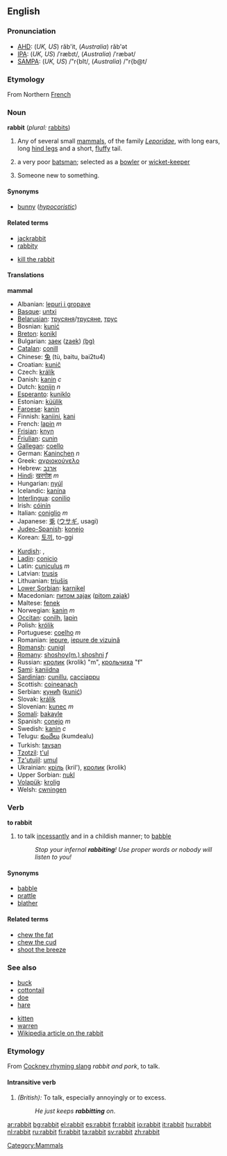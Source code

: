 ==English==

===Pronunciation===
*[[w:AHD|AHD]]: (''UK, US'') răb'it, (''Australia'') răb'ət
*[[w:IPA|IPA]]: (''UK, US'') /ˈræbɪt/, (''Australia'') /ˈræbət/
*[[w:SAMPA|SAMPA]]: (''UK, US'') /"r{bIt/, (''Australia'') /"r{b@t/

===Etymology===
From Northern [[French]]

===Noun===
'''rabbit''' (''plural:'' [[rabbits]])
# Any of several small [[mammal]]s, of the family ''[[Leporidae]]'', with long ears, long [[hind leg]]s and a short, [[fluffy]] tail.
#{{cricket}} a very poor [[batsman]]; selected as a [[bowler]] or [[wicket-keeper]]
#{{Colloquial}} Someone new to something.

====Synonyms====
*[[bunny]] (''[[hypocoristic]]'')

====Related terms====
{{top}}
*[[jackrabbit]]
*[[rabbity]]
{{mid}}
*[[kill the rabbit]]
{{bottom}}

====Translations====
'''mammal'''
{{top}}
*Albanian: [[lepuri i gropave]]
*[[Basque]]: [[untxi]]
*[[Belarusian]]: [[трусяня]]/[[трусяне]], [[трус]]
*Bosnian: [[kunić]]
*[[Breton]]: [[konikl]]
*Bulgarian: [[заек]] ([[zaek]]) [[:bg:заек|(bg)]]
*[[Catalan]]: [[conill]]
*Chinese: [[兔]] (tù, baitu, bai2tu4)
*Croatian: [[kunič]]
*Czech: [[králík]]
*Danish: [[kanin]] ''c''
*Dutch: [[konijn]] ''n''
*[[Esperanto]]: [[kuniklo]]
*Estonian: [[küülik]]
*[[Faroese]]: [[kanin]]
*Finnish: [[kaniini]], [[kani]]
*French: [[lapin]] ''m''
*[[Frisian]]: [[knyn]]
*[[Friulian]]: [[cunin]]
*[[Gallegan]]: [[coello]]
*German: [[Kaninchen]] ''n''
*Greek: [[αγριοκούνελο]]
*Hebrew: [[:he:ארנב|ארנב]]
*[[Hindi]]: [[खरगोश]] ''m''
*Hungarian: [[nyúl]]
*Icelandic: [[kanína]]
*[[Interlingua]]: [[conilio]]
*Irish: [[cóinín]]
*Italian: [[coniglio]] ''m''
*Japanese: [[兎]] ([[ウサギ]], usagi)
*[[Judeo-Spanish]]: [[konejo]]
*Korean: [[토끼]], to-ggi
{{mid}}
*[[Kurdish]]: {{trad|ku|kêroşk}}, {{trad|ku|xirrnîfk}}
*[[Ladin]]: [[conicio]]
*Latin: [[cuniculus]] ''m''
*Latvian: [[trusis]]
*Lithuanian: [[triušis]]
*[[Lower Sorbian]]: [[karnikel]]
*Macedonian: [[питом заjак]] ([[pitom zajak]])
*Maltese: [[fenek]]
*Norwegian: [[kanin]] ''m''
*[[Occitan]]: [[conilh]], [[lapin]]
*Polish: [[królik]]
*Portuguese: [[coelho]] ''m''
*Romanian: [[iepure]], [[iepure de vizuină]]
*[[Romansh]]: [[cunigl]]
*[[Romany]]: [[shoshoy(m.) shoshni]] ''f''
*Russian: [[кролик]] (krolik) "m", [[крольчиха]] "f"
*[[Sami]]: [[kaniidna]]
*[[Sardinian]]: [[cunillu]], [[cacciappu]]
*Scottish: [[coineanach]]
*Serbian: [[кунић]] ([[kunić]])
*Slovak: [[králik]]
*Slovenian: [[kunec]] ''m''
*[[Somali]]: [[bakayle]]
*Spanish: [[conejo]] ''m''
*Swedish: [[kanin]] ''c''
*Telugu: [[కుందేలు]] (kumdealu)
*Turkish: [[tavşan]]
*[[Tzotzil]]: [[t'ul]]
*[[Tz'utujil]]: [[umul]]
*Ukrainian: [[кріль]] (kril'), [[кролик]] (krolik)
*Upper Sorbian: [[nukl]]
*[[Volapük]]: [[krolig]]
*Welsh: [[cwningen]]
{{bottom}}

=== Verb ===
'''to rabbit'''
# {{UK}} to talk [[incessantly]] and in a childish manner; to [[babble]]
#: ''Stop your infernal '''rabbiting'''! Use proper words or nobody will listen to you!''

==== Synonyms ====
* [[babble]]
* [[prattle]]
* [[blather]]

==== Related terms ====
* [[chew the fat]]
* [[chew the cud]] {{UK}}
* [[shoot the breeze]] {{US}}

===See also===
{{top}}
*[[buck]]
*[[cottontail]]
*[[doe]]
*[[hare]]
{{mid}}
*[[kitten]]
*[[warren]]
*[[w:rabbit|Wikipedia article on the rabbit]]
{{bottom}}

===Etymology===
From [[Cockney rhyming slang]] ''rabbit and pork'', to talk.

====Intransitive verb====
{{en-infl-reg-consonant|rabbit|t|}}
# ''(British):'' To talk, especially annoyingly or to excess.
#: ''He just keeps '''rabbitting''' on''.

[[Category:Mammals]]

[[ar:rabbit]]
[[bg:rabbit]]
[[el:rabbit]]
[[es:rabbit]]
[[fr:rabbit]]
[[io:rabbit]]
[[it:rabbit]]
[[hu:rabbit]]
[[nl:rabbit]]
[[ru:rabbit]]
[[fi:rabbit]]
[[ta:rabbit]]
[[sv:rabbit]]
[[zh:rabbit]]